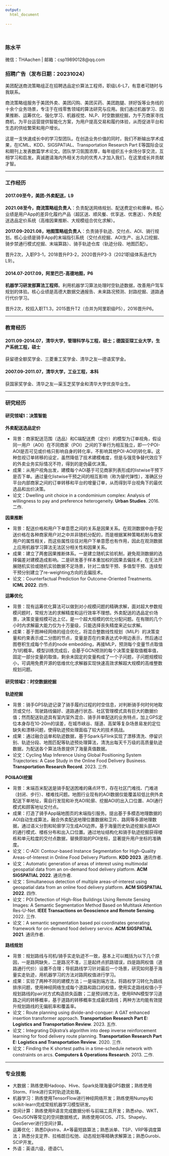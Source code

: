 ```yaml
---
output:
  html_document
   
---
```

<br>

### 陈水平
微信：THAachen | 邮箱：csp19890128<!-- -->@qq.com

### 招聘广告（发布日期：20231024）
美团配送商流策略组正在招聘选品定价算法工程师，职级L6-L7，有意者可随时与我联系。

商流策略组服务于美团外卖、美团闪购、美团买药、美团跑腿、拼好饭等业务线的十余个业务场景，专注于在线零售领域的算法研究与应用。我们通过机器学习、因果推断、运筹优化、强化学习、机器视觉、NLP、时空数据挖掘，为千万商家寻找商机，为平台运营提供智能化方案，为用户提高交易和履约体验，从而促进平台和生态的供给繁荣和用户增长。

这是一支快速成长中的学习型团队。在创造业务价值的同时，我们不断输出学术成果，在ICML、KDD、SIGSPATIAL、Transportation Research Part E等国际会议和期刊上发表数篇学术论文。团队学习氛围浓厚，每年组织五十余场分享交流，互相学习和启发。真诚邀请海内外相关方向的优秀人才加入我们，在这里成长并贡献才智。


<hr>

### 工作经历
#### 2017.09至今，美团-外卖配送，L9
**2021.08至今，商流策略组负责人**：负责配送网络规划、配送费定价和爆单。核心业绩是用户App的差异化履约产品（超区送、顺风餐、优享送、优惠送）、外卖配送选品定价系统（高维因果推断、大规模组合优化求解）。

**2017.09-2021.08，地图策略组负责人**：负责骑手轨迹、交付点、AOI、骑行规划。核心业绩是骑手App的末端指引系统（交付点挖掘、AOI生产、出入口挖掘、骑步禁通行模式挖掘、末端算路）、骑手轨迹仓库（轨迹分段、地图匹配）。

晋升2次，入职P3-1，2018晋升P3-2，2020晋升P3-3（2021职级体系迭代为L9）。


#### 2014.07-2017.09，阿里巴巴-高德地图，P6
**机器学习研发部算法工程师**。利用机器学习算法处理时空轨迹数据，改善用户驾车规划的体验。核心业绩是高德大数据交通报告、未来路况预测、封路挖掘、道路通行代价学习。

晋升2次，校招入职T1.3，2015晋升T2（合并为阿里职级P5），2016晋升P6。

<hr>

### 教育经历
#### 2011.09-2014.07，清华大学，管理科学与工程，硕士；德国亚琛工业大学，生产系统工程，硕士
获留德全额奖学金、三菱重工奖学金、清华之友—德语奖学金。

#### 2007.09-2011.07，清华大学，工业工程，本科
获国家奖学金、清华之友—渠玉芝奖学金和清华大学优良毕业生。

<hr>

### 研究经历
#### 研究领域1：决策智能

**外卖配送选品定价**

+ 背景：商家配送范围（选品）和C端配送费（定价）的模型为订单视角，假设同一用户（AOI）在不同商家（POI）之间的下单行为相互独立，即一个POI-AOI是否可见或价格只影响自身的转化率，不影响其他POI-AOI的转化率。这种忽视订单转移的设定，虽然降低了技术建模难度，但是与强竞争替代效应下的外卖业务实际情况不符，得到的是伪最优决策。
+ 成果：从用户视角出发，建模每个AOI基于可见商家列表形成的listwise干预下是否下单。通过量化listwise干预之间的相互影响（称为替代弹性），准确区分平台内部商家之间的订单转移和平台的增量订单，从而得到平台视角下的最优选品和出价决策。
+ 论文：Dwelling unit choice in a condominium complex: Analysis of willingness to pay and preference heterogeneity. **Urban Studies**. 2016. 二作.

**因果推断**

+ 背景：配送价格和用户下单意愿之间的关系是因果关系。在观测数据中由于配送价格在各种商家用户对之中并非随机分配的，而是根据某种策略机制与商家用户的属性相关，而这些属性往往对用户下单意愿也有作用，因此在观测数据上应用机器学习算法无法区分相关性和因果关系。
+ 成果：建立了两套因果推断体系。一是建立随机实验机制，避免观测数据的选择偏差对建模造成影响。二是研发基于样本重加权的因果去偏技术，在无法开展随机实验或随机实验数据不足场景，针对二值型干预、多值型干预、连续型干预分别建立了re-weighting方向的去偏技术。
+ 论文：Counterfactual Prediction for Outcome-Oriented Treatments. **ICML 2022**. 四作.


**运筹优化**

+ 背景：现有运筹优化算法可以做到对小规模问题的精确求解，面对超大参数规模问题时，常规方法的求解精度和运行效率不理想。外卖配送的选品定价场景，决策变量规模可达上亿，是一个超大规模的优化分配问题。在有限的几个小时内求解最大能力仅为十万量级，只能选择丧失精度来近似求解。
+ 成果：基于图神经网络的组合优化，将混合整数线性规划（MILP）的决策变量和约束表示成二分图的节点，变量是否在约束表达式中用边表示，然后通过图卷积生成每个节点的node embedding，再接MLP，预测每个变量节点取值为1的概率。模型训练完成后，会基于GCN预测的每个决策变量取值概率值，固定一部分变量的取值，剩余未固定的变量构成了一个子问题，子问题规模较小，可调用免费开源的低维优化求解器实现快速高效求解超大规模的高维整数规划问题。


#### 研究领域2：时空数据挖掘
**轨迹挖掘**

+ 背景：骑手GPS轨迹记录了骑手履约过程的时空信息，对判断骑手何时何地取货或交付、驾驶路线偏好、道路通行状态、社区管理模式具有巨大的数据价值；然而配送轨迹具有室内室外混合、骑手并单配送的业务特点，加上GPS定位本身存在10-20m的误差，在城市峡谷、隧道、高架等复杂场景易发的定位缺失和漂移问题，使得轨迹预处理面临了较大的技术挑战。
+ 成果：通过融合运单和轨迹数据，基于Spark与Flink实现了漂移清洗、停留识别、轨迹分段、地图匹配等轨迹预处理算法，清洗出每天千万级的高质量轨迹数据，为配送各个算法场景提供了海量真值数据。
+ 论文：Cycling Map Inference Using Global Positioning System Trajectories: A Case Study in the Online Food Delivery Business. **Transportation Research Record**. 2023. 三作.


**POI&AOI挖掘**

+ 背景：末端百米配送是骑手配送困难的痛点环节，存在社区门难找、门难进（封闭、步行）、楼难找问题。地图行业现有的AOI数据仅能覆盖较低比例外卖配送下单地址，需自行发现和补充AOI轮廓、挖掘AOI的出入口位置、AOI通行模式和顾客地址交付点。
+ 成果：打造了骑手App端地图页的末端指引服务。提出基于多模态地理数据的AOI自动生成算法，融合外卖配送地理位置数据和卫片、路网等多源地理数据，通过语义分割和轮廓学习生成AOI边界。基于海量历史轨迹挖掘头部AOI的通行模式、楼栋分布和出入口位置。通过地址结构化和骑手轨迹挖掘获得楼栋和单元粒度的交付点数据，替换原始的POI坐标，显著提升用户坐标的准确度。
+ 论文：C-AOI: Contour-based Instance Segmentation for High-Quality Areas-of-Interest in Online Food Delivery Platform. **KDD 2023**. 通讯作者.
+ 论文：Automatic generation of areas of interest using multimodal geospatial data from an on-demand food delivery platform. **ACM SIGSPATIAL 2022**. 通讯作者.
+ 论文：Simultaneous detection of multiple areas-of-interest using geospatial data from an online food delivery platform. **ACM SIGSPATIAL 2022**. 四作.
+ 论文：POI Detection of High-Rise Buildings Using Remote Sensing Images: A Semantic Segmentation Method Based on Multitask Attention Res-U-Net. **IEEE Transactions on Geoscience and Remote Sensing**. 2022. 三作.
+ 论文：A semantic segmentation based poi coordinates generating framework for on-demand food delivery service. **ACM SIGSPATIAL 2021**. 通讯作者.



**路线规划**

+ 背景：规划路线与司机/骑手实走轨迹不一致，基本上可以概括为以下几个原因，一是路网缺失，二是路况不准，三是起终点抓路错误，四是路网权值（道路通行代价）设置不合理；导航路线学习针对最后一个场景，研究如何基于海量实走轨迹，用机器学习的方法对路网权值进行学习。
+ 成果：实验了两种不同的建模方法；一是端到端方法，将路权学习转化为路线排序问题，使用神经网络生成每个道路和路口的权值，使用实走路线权值小于规划路线的pair对方式构造损失函数；二是预训练方法，使用RNN模型学习道路之间的转移概率，基于道路的转移概率生成最优路线；两种方法均能有效提升规划路线的无偏航率和覆盖率。
+ 论文：Route planning using divide-and-conquer: A GAT enhanced insertion transformer approach. **Transportation Research Part E: Logistics and Transportation Review**. 2023. 五作.
+ 论文：Integrating Dijkstra’s algorithm into deep inverse reinforcement learning for food delivery route planning. **Transportation Research Part E: Logistics and Transportation Review**. 2020. 三作.
+ 论文：Finding the K shortest paths in a time-schedule network with constraints on arcs. **Computers & Operations Research**. 2013. 二作.


<hr>


### 专业技能
- 大数据：熟练使用Hadoop、Hive、Spark处理海量GPS数据；熟练使用Storm、Flink进行实时轨迹流处理。
- 机器学习：熟练使用TensorFlow进行神经网络开发；熟练使用Numpy和scikit-learn完成常规机器学习模型研发。
- 空间计算：熟练使用R语言完成数据分析与前端工具开发；熟悉shp、WKT、GeoJSON等常见的空间数据格式，熟练使用GEOS、JTS、Shapely、GeoServer进行空间计算。
- 运筹优化：熟悉Dijkstra、A*等最短路算法；熟悉派单、TSP、VRP等调度算法；熟悉分支定界、拉格朗日松弛、动态规划等精确求解算法；熟悉Gurobi、SCIP开发。
- 外语：英语六级，德语C1。

